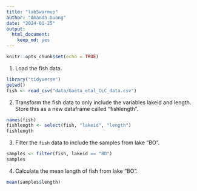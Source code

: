 ```yaml
---
title: "lab5warmup"
author: "Amanda Duong"
date: "2024-01-25"
output: 
  html_document: 
    keep_md: yes
---
```


```r
knitr::opts_chunk$set(echo = TRUE)
```

1. Load the fish data. 
```r
library("tidyverse")
getwd()
fish <- read_csv("data/Gaeta_etal_CLC_data.csv")
```

2. Transform the fish data to only include the variables lakeid and length.  Store this as a new dataframe called "fishlength".   
```r
names(fish)
fishlength <- select(fish, "lakeid", "length")
fishlength
```

3. Filter the `fish` data to include the samples from lake "BO".  
```r
samples <- filter(fish, lakeid == "BO")
samples
```

4. Calculate the mean length of fish from lake "BO".  
```r
mean(samples$length)
```


